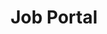 ---
title: Job Portal
url: https://frankbelford.herokuapp.com
caption: Candidate portal provides a secure location where job candidates can apply to specific jobs and respond to documents such as offers.
preview: /img/job-portal.png
tags: [Database, SQL, Ruby, Ruby on Rails, Postgreas, capistrano]
---